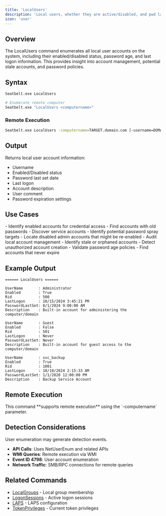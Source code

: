 ```yaml
---
title: 'LocalUsers'
description: 'Local users, whether they are active/disabled, and pwd last set'
icon: 'user'
---
```


## Overview

The LocalUsers command enumerates all local user accounts on the system, including their enabled/disabled status, password age, and last logon information. This provides insight into account management, potential stale accounts, and password policies.

## Syntax

```bash
Seatbelt.exe LocalUsers

# Enumerate remote computer
Seatbelt.exe "LocalUsers <computername>"
```

### Remote Execution
```bash
Seatbelt.exe LocalUsers -computername=TARGET.domain.com [-username=DOMAIN\user -password=pass]
```

## Output

Returns local user account information:
- Username
- Enabled/Disabled status
- Password last set date
- Last logon
- Account description
- User comment
- Password expiration settings

## Use Cases

<Tabs>
  <Tab title="Red Team">
    - Identify enabled accounts for credential access
    - Find accounts with old passwords
    - Discover service accounts
    - Identify potential password spray targets
    - Locate disabled admin accounts that might be re-enabled
  </Tab>
  <Tab title="Blue Team">
    - Audit local account management
    - Identify stale or orphaned accounts
    - Detect unauthorized account creation
    - Validate password age policies
    - Find accounts that never expire
  </Tab>
</Tabs>

## Example Output

```
====== LocalUsers ======

UserName       : Administrator
Enabled        : True
Rid            : 500
LastLogon      : 10/15/2024 3:45:21 PM
PasswordLastSet: 8/1/2024 9:00:00 AM
Description    : Built-in account for administering the computer/domain

UserName       : Guest
Enabled        : False
Rid            : 501
LastLogon      : Never
PasswordLastSet: Never
Description    : Built-in account for guest access to the computer/domain

UserName       : svc_backup
Enabled        : True
Rid            : 1001
LastLogon      : 10/10/2024 2:15:33 AM
PasswordLastSet: 1/1/2020 12:00:00 PM
Description    : Backup Service Account
```

## Remote Execution

<Check>
This command **supports remote execution** using the `-computername` parameter.
</Check>

## Detection Considerations

<Warning>
User enumeration may generate detection events.
</Warning>

- **API Calls**: Uses NetUserEnum and related APIs
- **WMI Queries**: Remote execution via WMI
- **Event ID 4798**: User account enumeration
- **Network Traffic**: SMB/RPC connections for remote queries

## Related Commands

- [LocalGroups](/commands/localgroups) - Local group membership
- [LogonSessions](/commands/logonsessions) - Active logon sessions
- [LAPS](/commands/laps) - LAPS configuration
- [TokenPrivileges](/commands/tokenprivileges) - Current token privileges
